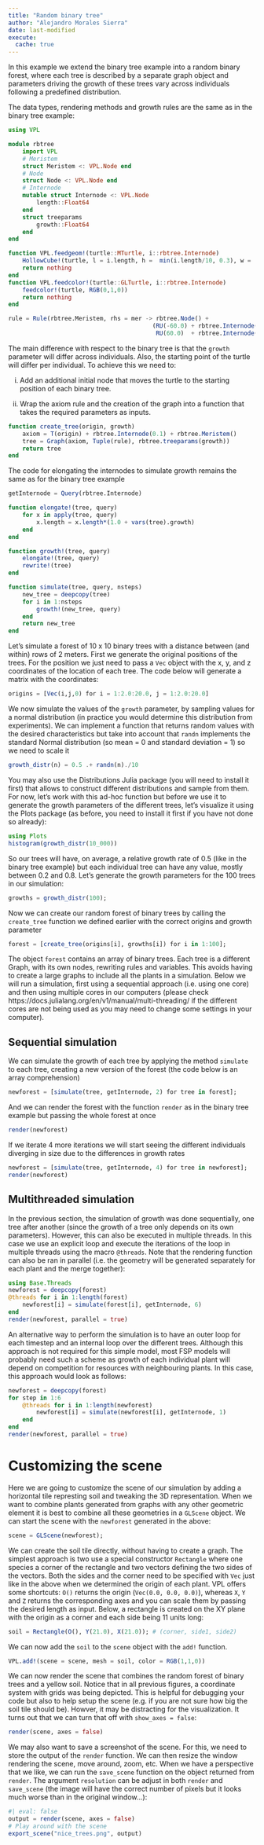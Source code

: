 ```yaml
---
title: "Random binary tree"
author: "Alejandro Morales Sierra"
date: last-modified
execute: 
  cache: true
---
```


In this example we extend the binary tree example into a random binary forest, where
each tree is described by a separate graph object and parameters driving the
growth of these trees vary across individuals following a predefined distribution.

The data types, rendering methods and growth rules are the same as in the binary
tree example:

```julia
using VPL

module rbtree
    import VPL
    # Meristem
    struct Meristem <: VPL.Node end
    # Node
    struct Node <: VPL.Node end
    # Internode
    mutable struct Internode <: VPL.Node
        length::Float64
    end
    struct treeparams
        growth::Float64
    end
end

function VPL.feedgeom!(turtle::MTurtle, i::rbtree.Internode)
    HollowCube!(turtle, l = i.length, h =  min(i.length/10, 0.3), w =  min(i.length/10, 0.3), move = true)
    return nothing
end
function VPL.feedcolor!(turtle::GLTurtle, i::rbtree.Internode)
    feedcolor!(turtle, RGB(0,1,0))
    return nothing
end

rule = Rule(rbtree.Meristem, rhs = mer -> rbtree.Node() + 
                                         (RU(-60.0) + rbtree.Internode(0.1) + RH(90.0) + rbtree.Meristem(), 
                                          RU(60.0)  + rbtree.Internode(0.1) + RH(90.0) + rbtree.Meristem()))

```

The main difference with respect to the binary tree is that the  `growth` parameter
 will differ across individuals. Also, the starting
point of the turtle will differ per individual. To achieve this we need to:

(i) Add an additional initial node that moves the turtle to the starting position
of each binary tree.

(ii) Wrap the axiom rule and the creation of the graph into a function that takes
the required parameters as inputs.

```julia
function create_tree(origin, growth)
    axiom = T(origin) + rbtree.Internode(0.1) + rbtree.Meristem()
    tree = Graph(axiom, Tuple(rule), rbtree.treeparams(growth))
    return tree
end
```

The code for elongating the internodes to simulate growth remains the same as for
the binary tree example

```julia
getInternode = Query(rbtree.Internode)

function elongate!(tree, query)
    for x in apply(tree, query)
        x.length = x.length*(1.0 + vars(tree).growth)
    end
end

function growth!(tree, query)
    elongate!(tree, query)
    rewrite!(tree)
end

function simulate(tree, query, nsteps)
    new_tree = deepcopy(tree)
    for i in 1:nsteps
        growth!(new_tree, query)
    end
    return new_tree
end
```

Let's simulate a forest of 10 x 10 binary trees with a distance between (and within) rows
of 2 meters. First we generate the original
positions of the trees. For the position we just need to pass a `Vec` object with the
x, y, and z coordinates of the location of each tree. The code below will generate 
a matrix with the coordinates:

```julia
origins = [Vec(i,j,0) for i = 1:2.0:20.0, j = 1:2.0:20.0]
```

We now simulate the values of the `growth` parameter, by sampling values for a normal
distribution (in practice you would determine this distribution from experiments). 
We can implement a function that returns random values with the desired characteristics but
take into account that `randn` implements the standard Normal distribution (so mean = 0 and 
standard deviation = 1) so we need to scale it

```julia
growth_distr(n) = 0.5 .+ randn(n)./10
```

You may also use the Distributions Julia package (you will need to install it first) that allows to
construct different distributions and sample from them. For now, let's work with this ad-hoc function
but before we use it to generate the growth parameters of the different trees, let's visualize it
using the Plots package (as before, you need to install it first if you have not done so already):

```julia
using Plots
histogram(growth_distr(10_000))
```

So our trees will have, on average, a relative growth rate of 0.5 (like in the binary tree example) but
each individual tree can have any value, mostly between 0.2 and 0.8. Let's generate the growth parameters
for the 100 trees in our simulation:

```julia
growths = growth_distr(100);
```

Now we can create our random forest of binary trees by calling the `create_tree` function we defined earlier
with the correct origins and growth parameter

```julia
forest = [create_tree(origins[i], growths[i]) for i in 1:100];
```

The object `forest` contains an array of binary trees. Each tree is a different Graph, with
its own nodes, rewriting rules and variables. This avoids having to create a large graphs to
include all the plants in a simulation. Below we will run a simulation, first using a sequential
approach (i.e. using one core) and then using multiple cores in our computers (please check
https://docs.julialang.org/en/v1/manual/multi-threading/ if the different cores are not being used
as you may need to change some settings in your computer).

## Sequential simulation

We can simulate the growth of each tree by applying the method `simulate` to each
tree, creating a new version of the forest (the code below is an array comprehension)

```julia
newforest = [simulate(tree, getInternode, 2) for tree in forest];
```

And we can render the forest with the function `render` as in the binary tree
example but passing the whole forest at once

```julia
render(newforest)
```

If we iterate 4 more iterations we will start seeing the different individuals
diverging in size due to the differences in growth rates

```julia
newforest = [simulate(tree, getInternode, 4) for tree in newforest];
render(newforest)
```

## Multithreaded simulation

In the previous section, the simulation of growth was done sequentially, one tree
after another (since the growth of a tree only depends on its own parameters). However,
this can also be executed in multiple threads. In this case we use an explicit loop 
and execute the iterations of the loop in multiple threads using the macro `@threads`.
Note that the rendering function can also be ran in parallel (i.e. the geometry will be
generated separately for each plant and the merge together):

```julia
using Base.Threads
newforest = deepcopy(forest)
@threads for i in 1:length(forest)
    newforest[i] = simulate(forest[i], getInternode, 6)
end
render(newforest, parallel = true)
```

An alternative way to perform the simulation is to have an outer loop for each timestep and an internal loop over the different trees. Although this approach is not required for this simple model, most FSP models will probably need such a scheme as growth of each individual plant will depend on competition for resources with neighbouring plants. In this case, this approach would look as follows:

```julia
newforest = deepcopy(forest)
for step in 1:6
    @threads for i in 1:length(newforest)
        newforest[i] = simulate(newforest[i], getInternode, 1)
    end
end
render(newforest, parallel = true)
```

# Customizing the scene

Here we are going to customize the scene of our simulation by adding a horizontal tile represting soil and
tweaking the 3D representation. When we want to combine plants generated from graphs with any other
geometric element it is best to combine all these geometries in a `GLScene` object. We can start the scene
with the `newforest` generated in the above:

```julia
scene = GLScene(newforest);
```

We can create the soil tile directly, without having to create a graph. The simplest approach is two use 
a special constructor `Rectangle` where one species a corner of the rectangle and two vectors defining the
two sides of the vectors. Both the sides and the corner need to be specified with `Vec` just like in the
above when we determined the origin of each plant. VPL offers some shortcuts: `O()` returns the origin
(`Vec(0.0, 0.0, 0.0)`), whereas `X`, `Y` and `Z` returns the corresponding axes and you can scale them by 
passing the desired length as input. Below, a rectangle is created on the XY plane with the origin as a 
corner and each side being 11 units long:

```julia
soil = Rectangle(O(), Y(21.0), X(21.0)); # (corner, side1, side2)
```

We can now add the `soil` to the `scene` object with the `add!` function.
```julia
VPL.add!(scene = scene, mesh = soil, color = RGB(1,1,0))
```

We can now render the scene that combines the random forest of binary trees and a yellow soil. Notice that
in all previous figures, a coordinate system with grids was being depicted. This is helpful for debugging
your code but also to help setup the scene (e.g. if you are not sure how big the soil tile should be).
Howver, it may be distracting for the visualization. It turns out that we can turn that off with
`show_axes = false`:

```julia
render(scene, axes = false)
```

We may also want to save a screenshot of the scene. For this, we need to store the output of the `render` function.
We can then resize the window rendering the scene, move around, zoom, etc. When we have a perspective that we like,
we can run the `save_scene` function on the object returned from `render`. The argument `resolution` can be adjust in both
`render` and `save_scene` (the image will have the correct number of pixels but it looks much worse than in the original
window...):

```julia
#| eval: false
output = render(scene, axes = false)
# Play around with the scene
export_scene("nice_trees.png", output) 
```
